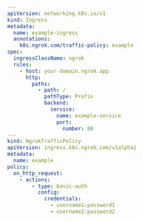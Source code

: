 ```yaml
---
apiVersion: networking.k8s.io/v1
kind: Ingress
metadata:
  name: example-ingress
  annotations:
    k8s.ngrok.com/traffic-policy: example
spec:
  ingressClassName: ngrok
  rules:
    - host: your-domain.ngrok.app
      http:
        paths:
          - path: /
            pathType: Prefix
            backend:
              service:
                name: example-service
                port:
                  number: 80
---
kind: NgrokTrafficPolicy
apiVersion: ingress.k8s.ngrok.com/v1alpha1
metadata:
  name: example
policy:
  on_http_request:
    - actions:
        - type: basic-auth
          config:
            credentials:
              - username1:password1
              - username2:password2
```
